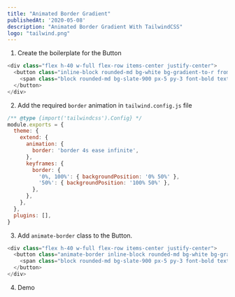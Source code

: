 ```yaml
---
title: "Animated Border Gradient"
publishedAt: '2020-05-08'
description: "Animated Border Gradient With TailwindCSS"
logo: "tailwind.png"
---
```


1. Create the boilerplate for the Button

```ts title="GradientBorder.tsx"
<div class="flex h-40 w-full flex-row items-center justify-center">
  <button class="inline-block rounded-md bg-white bg-gradient-to-r from-red-500 via-purple-500 to-blue-500 bg-[length:400%_400%] p-1">
    <span class="block rounded-md bg-slate-900 px-5 py-3 font-bold text-white"> algochurn.com </span>
  </button>
</div>

```

2. Add the required `border` animation in `tailwind.config.js` file

```js title="tailwind.config.js"
/** @type {import('tailwindcss').Config} */
module.exports = {
  theme: {
    extend: {
      animation: {
        border: 'border 4s ease infinite',
      },
      keyframes: {
        border: {
          '0%, 100%': { backgroundPosition: '0% 50%' },
          '50%': { backgroundPosition: '100% 50%' },
        },
      },
    },
  },
  plugins: [],
}

```

3. Add `animate-border` class to the Button.

```ts title="GradientBorder.tsx"
<div class="flex h-40 w-full flex-row items-center justify-center">
  <button class="animate-border inline-block rounded-md bg-white bg-gradient-to-r from-red-500 via-purple-500 to-blue-500 bg-[length:400%_400%] p-1">
    <span class="block rounded-md bg-slate-900 px-5 py-3 font-bold text-white"> algochurn.com </span>
  </button>
</div>
```

4. Demo

<AnimatedGradient />
